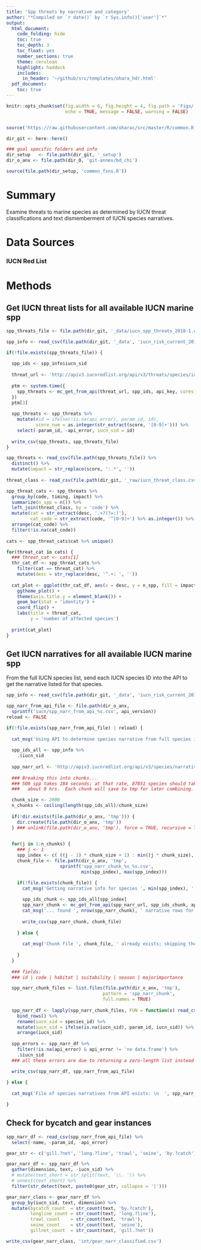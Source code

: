 ```yaml
---
title: 'Spp threats by narrative and category'
author: "*Compiled on `r date()` by `r Sys.info()['user']`*"
output: 
  html_document:
    code_folding: hide
    toc: true
    toc_depth: 3
    toc_float: yes
    number_sections: true
    theme: cerulean
    highlight: haddock
    includes: 
      in_header: '~/github/src/templates/ohara_hdr.html'
  pdf_document:
    toc: true
---
```


``` r

knitr::opts_chunk$set(fig.width = 6, fig.height = 4, fig.path = 'Figs/',
                      echo = TRUE, message = FALSE, warning = FALSE)


source('https://raw.githubusercontent.com/oharac/src/master/R/common.R')

dir_git <- here::here()

### goal specific folders and info
dir_setup   <- file.path(dir_git, '_setup')
dir_o_anx <- file.path(dir_O, 'git-annex/bd_chi')

source(file.path(dir_setup, 'common_fxns.R'))

```

# Summary

Examine threats to marine species as determined by IUCN threat classifications and text dismemberment of IUCN species narratives.

# Data Sources

### IUCN Red List

# Methods

## Get IUCN threat lists for all available IUCN marine spp

``` r

spp_threats_file <- file.path(dir_git, '_data/iucn_spp_threats_2018-1.csv')

spp_info <- read_csv(file.path(dir_git, '_data', 'iucn_risk_current_2018-1.csv'))

if(!file.exists(spp_threats_file)) {
  
  spp_ids <- spp_info$iucn_sid
  
  threat_url <- 'http://apiv3.iucnredlist.org/api/v3/threats/species/id/%s?token=%s'
  
  ptm <- system.time({
    spp_threats <- mc_get_from_api(threat_url, spp_ids, api_key, cores = 12)
  })
  ptm[3]
  
  spp_threats <- spp_threats %>%
    mutate(#id = ifelse(!is.na(api_error), param_id, id),
           score_num = as.integer(str_extract(score, '[0-9]+'))) %>%
    select(-param_id, -api_error, iucn_sid = id)
  
  write_csv(spp_threats, spp_threats_file)
}
```

``` r

spp_threats <- read_csv(file.path(spp_threats_file)) %>%
  distinct() %>%
  mutate(impact = str_replace(score, ':.*', ''))
  
threat_class <- read_csv(file.path(dir_git, '_raw/iucn_threat_class.csv'))

spp_threat_cats <- spp_threats %>%
  group_by(code, timing, impact) %>%
  summarize(n_spp = n()) %>%
  left_join(threat_class, by = 'code') %>%
  mutate(cat = str_extract(desc, '.+?(?=:)'),
         cat_code = str_extract(code, '^[0-9]+') %>% as.integer()) %>%
  arrange(cat_code) %>%
  filter(!is.na(cat_code))
  
cats <- spp_threat_cats$cat %>% unique()

for(threat_cat in cats) {
  ### threat_cat <- cats[1]
  thr_cat_df <- spp_threat_cats %>%
    filter(cat == threat_cat) %>%
    mutate(desc = str_replace(desc, '^.+: ', ''))
  
  cat_plot <- ggplot(thr_cat_df, aes(x = desc, y = n_spp, fill = impact)) +
    ggtheme_plot() +
    theme(axis.title.y = element_blank()) +
    geom_bar(stat = 'identity') +
    coord_flip() +
    labs(title = threat_cat,
         y = 'number of affected species')
  
  print(cat_plot)
}
```

## Get IUCN narratives for all available IUCN marine spp

From the full IUCN species list, send each IUCN species ID into the API to get the narrative listed for that species. 

``` r

spp_info <- read_csv(file.path(dir_git, '_data', 'iucn_risk_current_2018-1.csv'))

spp_narr_from_api_file <- file.path(dir_o_anx, 
  sprintf('iucn/spp_narr_from_api_%s.csv', api_version))
reload <- FALSE

if(!file.exists(spp_narr_from_api_file) | reload) {
  
  cat_msg('Using API to determine species narrative from full species info list')
  
  spp_ids_all <- spp_info %>%
    .$iucn_sid
  
  spp_narr_url <- 'http://apiv3.iucnredlist.org/api/v3/species/narrative/id/%s?token=%s'
  
  ### Breaking this into chunks...
  ### 500 spp takes 184 seconds; at that rate, 87851 species should take 
  ###   about 9 hrs.  Each chunk will save to tmp for later combining.

  chunk_size <- 2000
  n_chunks <- ceiling(length(spp_ids_all)/chunk_size)
  
  if(!dir.exists(file.path(dir_o_anx, 'tmp'))) {
    dir.create(file.path(dir_o_anx, 'tmp'))
  } ### unlink(file.path(dir_o_anx, 'tmp'), force = TRUE, recursive = TRUE)

  
  for(j in 1:n_chunks) { 
    ### j <- 1
    spp_index <- c( ((j - 1) * chunk_size + 1) : min((j * chunk_size), length(spp_ids_all)) )
    chunk_file <- file.path(dir_o_anx, 'tmp', 
                    sprintf('spp_narr_chunk_%s_%s.csv', 
                            min(spp_index), max(spp_index)))

    if(!file.exists(chunk_file)) {
      cat_msg('Getting narrative info for species ', min(spp_index), ' to ', max(spp_index))
      
      spp_ids_chunk <- spp_ids_all[spp_index]
      spp_narr_chunk <- mc_get_from_api(spp_narr_url, spp_ids_chunk, api_key, cores = 12, delay = .5)
      cat_msg('... found ', nrow(spp_narr_chunk), ' narrative rows for these species')
      
      write_csv(spp_narr_chunk, chunk_file)
      
    } else {
      
      cat_msg('Chunk file ', chunk_file, ' already exists; skipping these spp')
      
    }
  }
  
  ### fields: 
  ### id | code | habitat | suitability | season | majorimportance

  spp_narr_chunk_files <- list.files(file.path(dir_o_anx, 'tmp'), 
                                    pattern = 'spp_narr_chunk', 
                                    full.names = TRUE)
  
  spp_narr_df <- lapply(spp_narr_chunk_files, FUN = function(x) read_csv(x)) %>%
    bind_rows() %>%
    rename(iucn_sid = species_id) %>%
    mutate(iucn_sid = ifelse(is.na(iucn_sid), param_id, iucn_sid)) %>%
    arrange(iucn_sid)
  
  spp_errors <- spp_narr_df %>%
    filter(!is.na(api_error) & api_error != 'no data.frame') %>%
    .$iucn_sid
  ### all these errors are due to returning a zero-length list instead of a data.frame

  write_csv(spp_narr_df, spp_narr_from_api_file)
  
} else {
  
  cat_msg('File of species narratives from API exists: \n  ', spp_narr_from_api_file)

}


```

## Check for bycatch and gear instances

```r

spp_narr_df <- read_csv(spp_narr_from_api_file) %>%
  select(-name, -param_id, -api_error)

gear_str <- c('gill.?net', 'long.?line', 'trawl', 'seine', 'by.?catch')

gear_narr_df <- spp_narr_df %>%
  gather(dimension, text, -iucn_sid) %>%
  # mutate(text_short = str_split(text, '\\. ')) %>%
  # unnest(text_short) %>%
  filter(str_detect(text, paste0(gear_str, collapse = '|')))

gear_narr_class <- gear_narr_df %>%
  group_by(iucn_sid, text, dimension) %>%
  mutate(bycatch_count  = str_count(text, 'by.?catch'),
         longline_count = str_count(text, 'long.?line'),
         trawl_count    = str_count(text, 'trawl'),
         seine_count    = str_count(text, 'seine'),
         gillnet_count  = str_count(text, 'gill.?net'))

write_csv(gear_narr_class, 'int/gear_narr_classified.csv')
```

